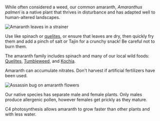 While often considered a weed, our common amaranth, _Amaranthus palmeri_ is a native plant that thrives in disturbance and has adapted well to human-altered landscapes.

![Amaranth leaves in a strainer](/assets/amaranthus/img/leaves.jpg "Wild amaranth leaves mixed with a few from cultivated Komo or Hopi Red Dye amaranth.")

Use like spinach or [quelites](chenopodium), or ensure that leaves are dry, then quickly fry them and add a pinch of salt or Tajin for a crunchy snack! Be careful not to burn them.

The amaranth family includes spinach and many of our local wild foods: [Quelites](chenopodium), [Tumbleweed](salsola), and [Kochia](bassia).

Amaranth can accumulate nitrates. Don't harvest if artificial fertilizers have been used.

![Assassin bug on amaranth flowers](/assets/amaranthus/img/bug.jpg "The spiny flowers on female amaranth plant provide home for insects like this baby assassin bug.")

Our native species has separate male and female plants. Only males produce allergenic pollen, however females get prickly as they mature.

C4 photosynthesis allows amaranth to grow faster than other plants and with less water.
